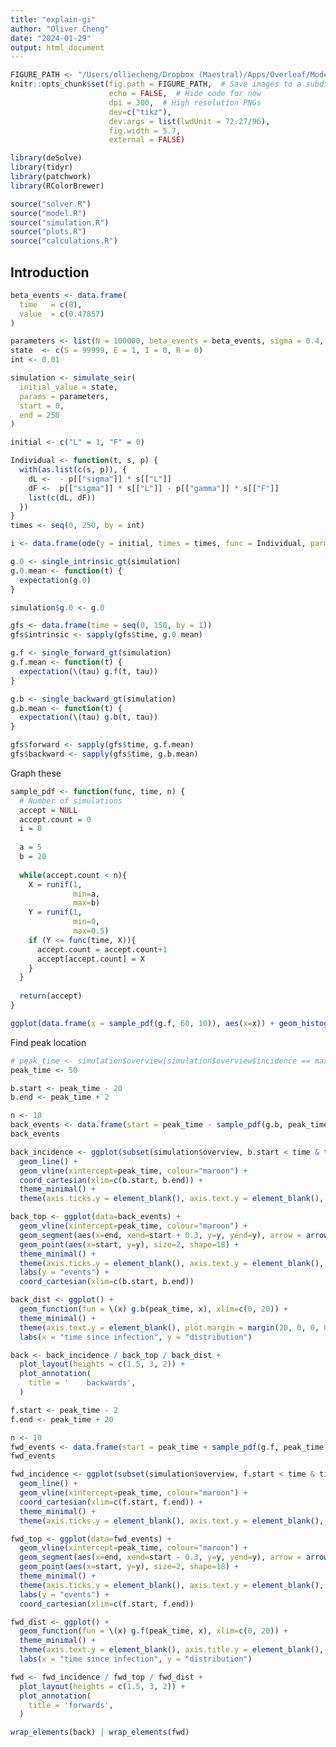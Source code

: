 ```yaml
---
title: "explain-gi"
author: "Oliver Cheng"
date: "2024-01-29"
output: html_document
---
```


```r
FIGURE_PATH <- "/Users/olliecheng/Dropbox (Maestral)/Apps/Overleaf/Modelling/figures/knitr/"
knitr::opts_chunk$set(fig.path = FIGURE_PATH,  # Save images to a subdirectory
                      echo = FALSE,  # Hide code for now
                      dpi = 300,  # High resolution PNGs
                      dev=c("tikz"),
                      dev.args = list(lwdUnit = 72.27/96),
                      fig.width = 5.7,
                      external = FALSE)

library(deSolve)
library(tidyr)
library(patchwork)
library(RColorBrewer)

source("solver.R")
source("model.R")
source("simulation.R")
source("plots.R")
source("calculations.R")
```

## Introduction

```r
beta_events <- data.frame(
  time   = c(0),
  value  = c(0.47857)
)

parameters <- list(N = 100000, beta_events = beta_events, sigma = 0.4, gamma = 0.17857)
state  <- c(S = 99999, E = 1, I = 0, R = 0)
int <- 0.01

simulation <- simulate_seir(
  initial_value = state,
  params = parameters,
  start = 0,
  end = 250
)

initial <- c("L" = 1, "F" = 0)

Individual <- function(t, s, p) {
  with(as.list(c(s, p)), {
    dL <-  - p[["sigma"]] * s[["L"]]
    dF <-  p[["sigma"]] * s[["L"]] - p[["gamma"]] * s[["F"]]
    list(c(dL, dF))
  })
}
times <- seq(0, 250, by = int)

i <- data.frame(ode(y = initial, times = times, func = Individual, parms = parameters))

g.0 <- single_intrinsic_gt(simulation)
g.0.mean <- function(t) {
  expectation(g.0)
}

simulation$g.0 <- g.0

gfs <- data.frame(time = seq(0, 150, by = 1))
gfs$intrinsic <- sapply(gfs$time, g.0.mean)

g.f <- single_forward_gt(simulation)
g.f.mean <- function(t) {
  expectation(\(tau) g.f(t, tau))
}

g.b <- single_backward_gt(simulation)
g.b.mean <- function(t) {
  expectation(\(tau) g.b(t, tau))
}

gfs$forward <- sapply(gfs$time, g.f.mean)
gfs$backward <- sapply(gfs$time, g.b.mean)
```

Graph these

```r
sample_pdf <- function(func, time, n) {
  # Number of simulations
  accept = NULL
  accept.count = 0
  i = 0
  
  a = 5
  b = 20
  
  while(accept.count < n){
    X = runif(1,
              min=a,
              max=b)
    Y = runif(1,
              min=0,
              max=0.5)
    if (Y <= func(time, X)){
      accept.count = accept.count+1
      accept[accept.count] = X
    } 
  }
  
  return(accept)
}

ggplot(data.frame(x = sample_pdf(g.f, 60, 10)), aes(x=x)) + geom_histogram(binwidth=1)
```

Find peak location

```r
# peak_time <- simulation$overview[simulation$overview$incidence == max(simulation$overview$incidence), ]$time
peak_time <- 50
```

```r
b.start <- peak_time - 20
b.end <- peak_time + 2

n <- 10
back_events <- data.frame(start = peak_time - sample_pdf(g.b, peak_time, n), end = peak_time, y = 400 * (1:n))
back_events

back_incidence <- ggplot(subset(simulation$overview, b.start < time & time < b.end), aes(x=time, y=incidence)) +
  geom_line() +
  geom_vline(xintercept=peak_time, colour="maroon") +
  coord_cartesian(xlim=c(b.start, b.end)) +
  theme_minimal() +
  theme(axis.ticks.y = element_blank(), axis.text.y = element_blank(), axis.title.x = element_blank(), axis.text.x = element_blank(), plot.margin = margin(0, 0, 0, 0, "pt"), axis.ticks.length.x = unit(0, "pt"), panel.grid.major.y = element_blank(), panel.grid.minor.y = element_blank())

back_top <- ggplot(data=back_events) + 
  geom_vline(xintercept=peak_time, colour="maroon") +
  geom_segment(aes(x=end, xend=start + 0.3, y=y, yend=y), arrow = arrow(length = unit(0.04, "npc"))) +
  geom_point(aes(x=start, y=y), size=2, shape=18) +
  theme_minimal() +
  theme(axis.ticks.y = element_blank(), axis.text.y = element_blank(), axis.title.x = element_blank(), axis.text.x = element_blank(), plot.margin = margin(0, 0, 0, 0, "pt"), panel.grid.major.y = element_blank(), panel.grid.minor.y = element_blank()) +
  labs(y = "events") +
  coord_cartesian(xlim=c(b.start, b.end))

back_dist <- ggplot() +
  geom_function(fun = \(x) g.b(peak_time, x), xlim=c(0, 20)) +
  theme_minimal() +
  theme(axis.text.y = element_blank(), plot.margin = margin(20, 0, 0, 0, "pt"), panel.border = element_rect(colour = "black", fill=NA)) +
  labs(x = "time since infection", y = "distribution")

back <- back_incidence / back_top / back_dist + 
  plot_layout(heights = c(1.5, 3, 2)) +
  plot_annotation(
    title = '    backwards',
  )
```

```r
f.start <- peak_time - 2
f.end <- peak_time + 20

n <- 10
fwd_events <- data.frame(start = peak_time + sample_pdf(g.f, peak_time, n), end = peak_time, y = 400 * (1:n))
fwd_events

fwd_incidence <- ggplot(subset(simulation$overview, f.start < time & time < f.end), aes(x=time, y=incidence)) +
  geom_line() +
  geom_vline(xintercept=peak_time, colour="maroon") +
  coord_cartesian(xlim=c(f.start, f.end)) +
  theme_minimal() +
  theme(axis.ticks.y = element_blank(), axis.text.y = element_blank(), axis.title.y = element_blank(), axis.title.x = element_blank(), axis.text.x = element_blank(), plot.margin = margin(0, 0, 0, 0, "pt"), axis.ticks.length.x = unit(0, "pt"), panel.grid.major.y = element_blank(), panel.grid.minor.y = element_blank())

fwd_top <- ggplot(data=fwd_events) + 
  geom_vline(xintercept=peak_time, colour="maroon") +
  geom_segment(aes(x=end, xend=start - 0.3, y=y, yend=y), arrow = arrow(length = unit(0.04, "npc"))) +
  geom_point(aes(x=start, y=y), size=2, shape=18) +
  theme_minimal() +
  theme(axis.ticks.y = element_blank(), axis.text.y = element_blank(), axis.title.y = element_blank(), axis.title.x = element_blank(), axis.text.x = element_blank(), plot.margin = margin(0, 0, 0, 0, "pt"), panel.grid.major.y = element_blank(), panel.grid.minor.y = element_blank()) +
  labs(y = "events") +
  coord_cartesian(xlim=c(f.start, f.end))

fwd_dist <- ggplot() +
  geom_function(fun = \(x) g.f(peak_time, x), xlim=c(0, 20)) +
  theme_minimal() +
  theme(axis.text.y = element_blank(), axis.title.y = element_blank(), plot.margin = margin(20, 0, 0, 0, "pt"), panel.border = element_rect(colour = "black", fill=NA)) +
  labs(x = "time since infection", y = "distribution")

fwd <- fwd_incidence / fwd_top / fwd_dist + 
  plot_layout(heights = c(1.5, 3, 2)) +
  plot_annotation(
    title = 'forwards',
  )
```
```r
wrap_elements(back) | wrap_elements(fwd)
```
